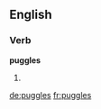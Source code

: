 ==English==

===Verb===
'''puggles'''

# {{en-third-person singular of|puggle}}

[[de:puggles]]
[[fr:puggles]]